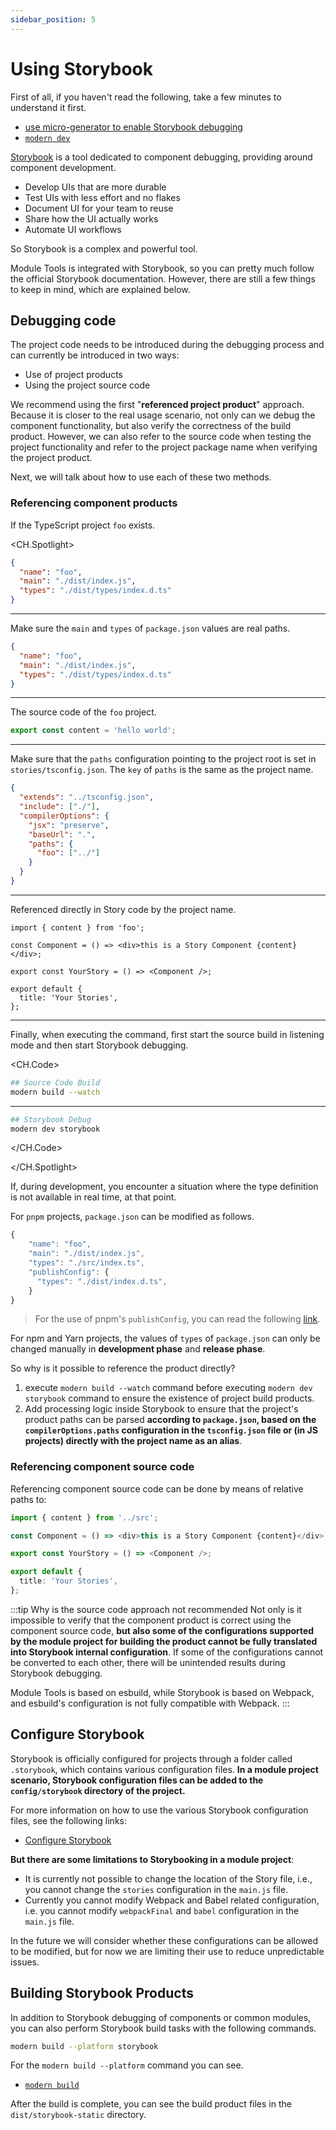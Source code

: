 ```yaml
---
sidebar_position: 5
---
```


# Using Storybook

First of all, if you haven't read the following, take a few minutes to understand it first.

- [use micro-generator to enable Storybook debugging](/en/guide/basic/use-micro-generator#storybook-debug)
- [`modern dev`](/en/guide/basic/command-preview#modern-dev)

[Storybook](https://storybook.js.org/) is a tool dedicated to component debugging, providing around component development.

- Develop UIs that are more durable
- Test UIs with less effort and no flakes
- Document UI for your team to reuse
- Share how the UI actually works
- Automate UI workflows

So Storybook is a complex and powerful tool.

Module Tools is integrated with Storybook, so you can pretty much follow the official Storybook documentation. However, there are still a few things to keep in mind, which are explained below.

## Debugging code

The project code needs to be introduced during the debugging process and can currently be introduced in two ways:

- Use of project products
- Using the project source code

We recommend using the first "**referenced project product**" approach. Because it is closer to the real usage scenario, not only can we debug the component functionality, but also verify the correctness of the build product. However, we can also refer to the source code when testing the project functionality and refer to the project package name when verifying the project product.

Next, we will talk about how to use each of these two methods.

### Referencing component products

If the TypeScript project `foo` exists.

<CH.Spotlight>

```json package.json
{
  "name": "foo",
  "main": "./dist/index.js",
  "types": "./dist/types/index.d.ts"
}
```

---

Make sure the `main` and `types` of `package.json`
values are real paths.

```json package.json
{
  "name": "foo",
  "main": "./dist/index.js",
  "types": "./dist/types/index.d.ts"
}
```

---

The source code of the `foo` project.

```ts src/index.ts
export const content = 'hello world';
```

---

Make sure that the `paths` configuration pointing to the project root is set in `stories/tsconfig.json`.
The `key` of `paths` is the same as the project name.

```json stories/tsconfig.json focus=7:9
{
  "extends": "../tsconfig.json",
  "include": ["./"],
  "compilerOptions": {
    "jsx": "preserve",
    "baseUrl": ".",
    "paths": {
      "foo": ["../"]
    }
  }
}
```

---

Referenced directly in Story code by the project name.

```tsx stories/index.stories.tsx focus=1:1
import { content } from 'foo';

const Component = () => <div>this is a Story Component {content}</div>;

export const YourStory = () => <Component />;

export default {
  title: 'Your Stories',
};
```

---

Finally, when executing the command, first start the source build in listening mode and then start Storybook debugging.

<CH.Code>

``` bash terminal-1
## Source Code Build
modern build --watch
```

---

``` bash terminal-2
## Storybook Debug
modern dev storybook
```

</CH.Code>

</CH.Spotlight>

If, during development, you encounter a situation where the type definition is not available in real time, at that point.

For `pnpm` projects, `package.json` can be modified as follows.

```ts focus=4:7
{
    "name": "foo",
    "main": "./dist/index.js",
    "types": "./src/index.ts",
    "publishConfig": {
      "types": "./dist/index.d.ts",
    }
}
```

> For the use of pnpm's `publishConfig`, you can read the following [link](https://pnpm.io/package_json#publishconfig).

For npm and Yarn projects, the values of `types` of `package.json` can only be changed manually in **development phase** and **release phase**.

So why is it possible to reference the product directly?

1. execute `modern build --watch` command before executing `modern dev storybook` command to ensure the existence of project build products.
2. Add processing logic inside Storybook to ensure that the project's product paths can be parsed **according to `package.json`, based on the `compilerOptions.paths` configuration in the `tsconfig.json` file or (in JS projects) directly with the project name as an alias**.

### Referencing component source code

Referencing component source code can be done by means of relative paths to:

```ts ./stories/index.tsx
import { content } from '../src';

const Component = () => <div>this is a Story Component {content}</div>;

export const YourStory = () => <Component />;

export default {
  title: 'Your Stories',
};
```

:::tip Why is the source code approach not recommended
Not only is it impossible to verify that the component product is correct using the component source code, **but also some of the configurations supported by the module project for building the product cannot be fully translated into Storybook internal configuration**. If some of the configurations cannot be converted to each other, there will be unintended results during Storybook debugging.

Module Tools is based on esbuild, while Storybook is based on Webpack, and esbuild's configuration is not fully compatible with Webpack.
:::

## Configure Storybook

Storybook is officially configured for projects through a folder called `.storybook`, which contains various configuration files. **In a module project scenario, Storybook configuration files can be added to the `config/storybook` directory of the project.**

For more information on how to use the various Storybook configuration files, see the following links:

- [Configure Storybook](https://storybook.js.org/docs/react/configure/overview)

**But there are some limitations to Storybooking in a module project**:

- It is currently not possible to change the location of the Story file, i.e., you cannot change the `stories` configuration in the `main.js` file.
- Currently you cannot modify Webpack and Babel related configuration, i.e. you cannot modify `webpackFinal` and `babel` configuration in the `main.js` file.

In the future we will consider whether these configurations can be allowed to be modified, but for now we are limiting their use to reduce unpredictable issues.

## Building Storybook Products

In addition to Storybook debugging of components or common modules, you can also perform Storybook build tasks with the following commands.

```bash
modern build --platform storybook
```

For the `modern build --platform` command you can see.

- [`modern build`](/en/guide/basic/command-preview#modern-build)

After the build is complete, you can see the build product files in the `dist/storybook-static` directory.
